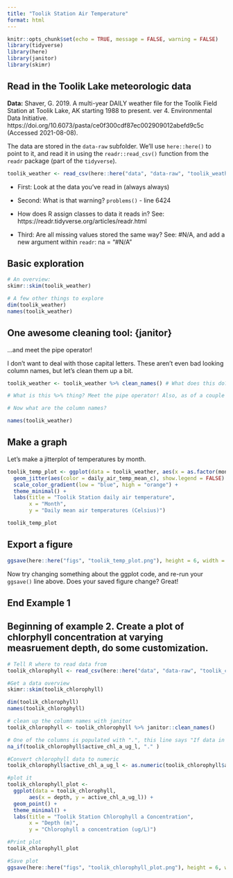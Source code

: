 ```yaml
---
title: "Toolik Station Air Temperature"
format: html
---
```


```r
knitr::opts_chunk$set(echo = TRUE, message = FALSE, warning = FALSE)
library(tidyverse)
library(here)
library(janitor)
library(skimr)
```

## Read in the Toolik Lake meteorologic data

**Data:** Shaver, G. 2019. A multi-year DAILY weather file for the Toolik Field Station at Toolik Lake, AK starting 1988 to present. ver 4. Environmental Data Initiative. https://doi.org/10.6073/pasta/ce0f300cdf87ec002909012abefd9c5c (Accessed 2021-08-08).

The data are stored in the `data-raw` subfolder. We'll use `here::here()` to point to it, and read it in using the `readr::read_csv()` function from the `readr` package (part of the `tidyverse`).

```r
toolik_weather <- read_csv(here::here("data", "data-raw", "toolik_weather.csv"),)
```

-   First: Look at the data you've read in (always always)

-   Second: What is that warning? `problems()` - line 6424

-   How does R assign classes to data it reads in? See: https://readr.tidyverse.org/articles/readr.html

-   Third: Are all missing values stored the same way? See: #N/A, and add a new argument within `readr`: na = "#N/A"

## Basic exploration

```r
# An overview:
skimr::skim(toolik_weather)

# A few other things to explore
dim(toolik_weather)
names(toolik_weather)
```

## One awesome cleaning tool: {janitor}

...and meet the pipe operator!

I don't want to deal with those capital letters. These aren't even bad looking column names, but let's clean them up a bit.

```r
toolik_weather <- toolik_weather %>% clean_names() # What does this do? Say it in words.

# What is this %>% thing? Meet the pipe operator! Also, as of a couple months ago, |> is a native pipe operator (versus %>%, which comes along with the tidyverse)

# Now what are the column names?
```

```r
names(toolik_weather)
```

## Make a graph

Let's make a jitterplot of temperatures by month.

```r
toolik_temp_plot <- ggplot(data = toolik_weather, aes(x = as.factor(month), y = daily_air_temp_mean_c)) +
  geom_jitter(aes(color = daily_air_temp_mean_c), show.legend = FALSE) +
  scale_color_gradient(low = "blue", high = "orange") +
  theme_minimal() +
  labs(title = "Toolik Station daily air temperature",
       x = "Month",
       y = "Daily mean air temperatures (Celsius)")

toolik_temp_plot
```

## Export a figure

```r
ggsave(here::here("figs", "toolik_temp_plot.png"), height = 6, width = 7)
```

Now try changing something about the ggplot code, and re-run your `ggsave()` line above. Does your saved figure change? Great!

## End Example 1


## Beginning of example 2. Create a plot of chlorphyll concentration at varying measruement depth, do some customization.

```r
# Tell R where to read data from
toolik_chlorophyll <- read_csv(here::here("data", "data-raw", "toolik_chlorophyll.csv"))

#Get a data overview
skimr::skim(toolik_chlorophyll)

dim(toolik_chlorophyll)
names(toolik_chlorophyll)

# clean up the column names with janitor
toolik_chlorophyll <- toolik_chlorophyll %>% janitor::clean_names()

# One of the columns is populated with ".", this line says "If data in sucha column is ".", replace it with NA
na_if(toolik_chlorophyll$active_chl_a_ug_l, "." )

#Convert chlorophyll data to numeric
toolik_chlorophyll$active_chl_a_ug_l <- as.numeric(toolik_chlorophyll$active_chl_a_ug_l)

#plot it 
toolik_chlorophyll_plot <- 
  ggplot(data = toolik_chlorophyll, 
       aes(x = depth, y = active_chl_a_ug_l)) +
  geom_point() +
  theme_minimal() +
  labs(title = "Toolik Station Chlorophyll a Concentration",
       x = "Depth (m)",
       y = "Chlorophyll a concentration (ug/L)")

#Print plot
toolik_chlorophyll_plot

#Save plot
ggsave(here::here("figs", "toolik_chlorophyll_plot.png"), height = 6, width = 7)



```



